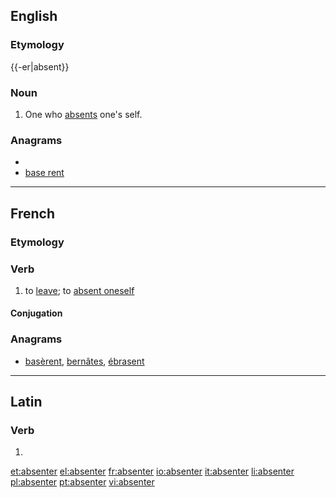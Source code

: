 ==English==

===Etymology===
{{-er|absent}}

===Noun===
{{en-noun}}

# One who [[absent]]s one's self.

===Anagrams===
* {{alphagram|abeenrst}}
* [[base rent#English|base rent]]

----

==French==

===Etymology===
{{suffix|absent|er|lang=fr}}

===Verb===
{{fr-verb|sg=s'absenter}}

# {{context|always reflexive}} to [[leave]]; to [[absent#Verb|absent oneself]]

====Conjugation====
{{fr-conj-er|absent|être}}

===Anagrams===
* [[basèrent#French|basèrent]], [[bernâtes#French|bernâtes]], [[ébrasent#French|ébrasent]]

----

==Latin==

===Verb===
{{la-verb-form|absenter}}

# {{conjugation of|absento|absentō|1|s|pres|pass|sub|lang=la}}
{{count page|[[Wiktionary:Page count]]}}

[[et:absenter]]
[[el:absenter]]
[[fr:absenter]]
[[io:absenter]]
[[it:absenter]]
[[li:absenter]]
[[pl:absenter]]
[[pt:absenter]]
[[vi:absenter]]